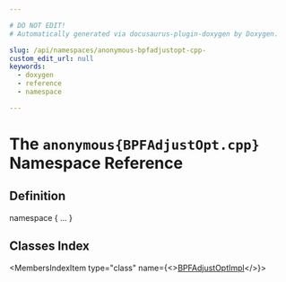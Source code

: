 ```yaml
---

# DO NOT EDIT!
# Automatically generated via docusaurus-plugin-doxygen by Doxygen.

slug: /api/namespaces/anonymous-bpfadjustopt-cpp-
custom_edit_url: null
keywords:
  - doxygen
  - reference
  - namespace

---
```





# The `anonymous{BPFAdjustOpt.cpp}` Namespace Reference

<DoxygenPage pluginConfig={pluginConfig}>



## Definition

<CodeBlock>namespace &#123; ... &#125;</CodeBlock>

## Classes Index

<MembersIndex>

<MembersIndexItem
  type="class"
  name={<><a href="/docs/api/classes/anonymous-namespace-bpfadjustopt-cpp-/bpfadjustoptimpl">BPFAdjustOptImpl</a></>}>
</MembersIndexItem>

</MembersIndex>


</DoxygenPage>
